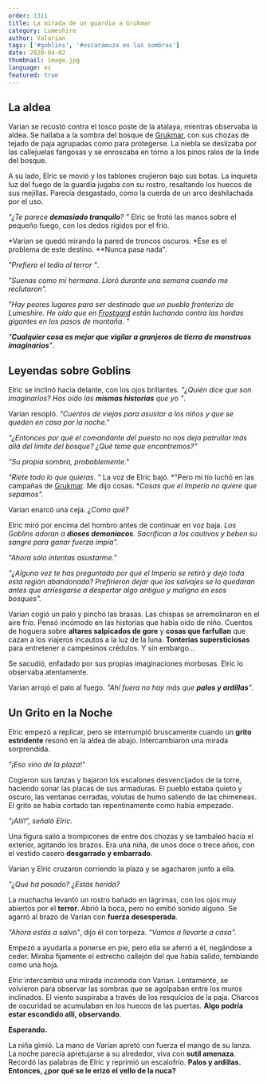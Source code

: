```yaml
---
order: 1311
title: La mirada de un guardia a Grukmar
category: Lumeshire
author: Valarian
tags: ['#goblins', '#escaramuza en las sombras']
date: 2020-04-02
thumbnail: image.jpg
language: es
featured: true
---
```


## La aldea

Varian se recostó contra el tosco poste de la atalaya, mientras observaba la aldea. Se hallaba a la sombra del bosque de [Grukmar](https://www.drusniel.com/el-poder-indomito-de-las-tribus-grukmar/]), con sus chozas de tejado de paja agrupadas como para protegerse. La niebla se deslizaba por las callejuelas fangosas y se enroscaba en torno a los pinos ralos de la linde del bosque.

A su lado, Elric se movió y los tablones crujieron bajo sus botas. La inquieta luz del fuego de la guardia jugaba con su rostro, resaltando los huecos de sus mejillas. Parecía desgastado, como la cuerda de un arco deshilachada por el uso.

*"¿Te parece **demasiado tranquilo**? "* Elric se frotó las manos sobre el pequeño fuego, con los dedos rígidos por el frío.

*Varian se quedó mirando la pared de troncos oscuros. *Ése es el problema de este destino. **Nunca pasa nada".

*"Prefiero el tedio al terror "*.

*"Suenas como mi hermana. Lloró durante una semana cuando me reclutaron".*

*"Hay peores lugares para ser destinado que un pueblo fronterizo de Lumeshire. He oído que en [Frostgard](https://www.drusniel.com/hielo-y-hierro-los-guerreros-inquebrantables-del-imperio-de-frostgard/) están luchando contra las hordas gigantes en los pasos de montaña. "*

*"**Cualquier cosa es mejor que vigilar a granjeros de tierra de monstruos imaginarios**"*.

## Leyendas sobre Goblins

Elric se inclinó hacia delante, con los ojos brillantes. *"¿Quién dice que son imaginarios? Has oído las **mismas historias** que yo "*.

Varian resopló. *"Cuentos de viejas para asustar a los niños y que se queden en casa por la noche."*

*"¿Entonces por qué el comandante del puesto no nos deja patrullar más allá del límite del bosque? ¿Qué teme que encontremos?"*

*"Su propia sombra, probablemente."*

*"Ríete todo lo que quieras. "* La voz de Elric bajó. *"Pero mi tío luchó en las campañas de [Grukmar](https://www.drusniel.com/el-poder-indomito-de-las-tribus-grukmar/]). Me dijo cosas. **Cosas que el Imperio no quiere que sepamos".*

Varian enarcó una ceja. *¿Como qué?*

Elric miró por encima del hombro antes de continuar en voz baja. *Los Goblins adoran a **dioses demoníacos**. Sacrifican a los cautivos y beben su sangre para ganar fuerza impía".*

*"Ahora sólo intentas asustarme."*

*"¿Alguna vez te has preguntado por qué el Imperio se retiró y dejó toda esta región abandonada? Prefirieron dejar que los salvajes se lo quedaran antes que arriesgarse a despertar algo antiguo y maligno en esos bosques".*

Varian cogió un palo y pinchó las brasas. Las chispas se arremolinaron en el aire frío. Pensó incómodo en las historias que había oído de niño. Cuentos de hoguera sobre **altares salpicados de gore** y **cosas que farfullan** que cazan a los viajeros incautos a la luz de la luna. **Tonterías supersticiosas** para entretener a campesinos crédulos. Y sin embargo...

Se sacudió, enfadado por sus propias imaginaciones morbosas. Elric lo observaba atentamente. 

Varian arrojó el palo al fuego. *"Ahí fuera no hay más que **palos y ardillas**"*.

## Un Grito en la Noche

Elric empezó a replicar, pero se interrumpió bruscamente cuando un **grito estridente** resonó en la aldea de abajo. Intercambiaron una mirada sorprendida.

*"¡Eso vino de la plaza!"*

Cogieron sus lanzas y bajaron los escalones desvencijados de la torre, haciendo sonar las placas de sus armaduras. El pueblo estaba quieto y oscuro, las ventanas cerradas, volutas de humo saliendo de las chimeneas. El grito se había cortado tan repentinamente como había empezado.

*"¡Allí!", señaló Elric.*

Una figura salió a trompicones de entre dos chozas y se tambaleó hacia el exterior, agitando los brazos. Era una niña, de unos doce o trece años, con el vestido casero **desgarrado y embarrado**.

Varian y Elric cruzaron corriendo la plaza y se agacharon junto a ella. 

*"¿Qué ha pasado? ¿Estás herida?*

La muchacha levantó un rostro bañado en lágrimas, con los ojos muy abiertos por el **terror**. Abrió la boca, pero no emitió sonido alguno. Se agarró al brazo de Varian con **fuerza desesperada**.

*"Ahora estás a salvo"*, dijo él con torpeza. *"Vamos a llevarte a casa".*

Empezó a ayudarla a ponerse en pie, pero ella se aferró a él, negándose a ceder. Miraba fijamente el estrecho callejón del que había salido, temblando como una hoja.

Elric intercambió una mirada incómoda con Varian. Lentamente, se volvieron para observar las sombras que se agolpaban entre los muros inclinados. El viento suspiraba a través de los resquicios de la paja. Charcos de oscuridad se acumulaban en los huecos de las puertas. **Algo podría estar escondido allí, observando**. 

**Esperando.**

La niña gimió. La mano de Varian apretó con fuerza el mango de su lanza. La noche parecía apretujarse a su alrededor, viva con **sutil amenaza**. Recordó las palabras de Elric y reprimió un escalofrío. **Palos y ardillas. Entonces, ¿por qué se le erizó el vello de la nuca?**